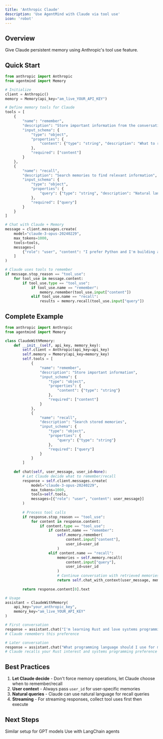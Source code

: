 ```yaml
---
title: 'Anthropic Claude'
description: 'Use AgentMind with Claude via tool use'
icon: 'robot'
---
```


## Overview

Give Claude persistent memory using Anthropic's tool use feature.

## Quick Start

```python
from anthropic import Anthropic
from agentmind import Memory

# Initialize
client = Anthropic()
memory = Memory(api_key="am_live_YOUR_API_KEY")

# Define memory tools for Claude
tools = [
    {
        "name": "remember",
        "description": "Store important information from the conversation",
        "input_schema": {
            "type": "object",
            "properties": {
                "content": {"type": "string", "description": "What to remember"}
            },
            "required": ["content"]
        }
    },
    {
        "name": "recall",
        "description": "Search memories to find relevant information",
        "input_schema": {
            "type": "object",
            "properties": {
                "query": {"type": "string", "description": "Natural language search query"}
            },
            "required": ["query"]
        }
    }
]

# Chat with Claude + Memory
message = client.messages.create(
    model="claude-3-opus-20240229",
    max_tokens=1000,
    tools=tools,
    messages=[
        {"role": "user", "content": "I prefer Python and I'm building a Django app"}
    ]
)

# Claude uses tools to remember
if message.stop_reason == "tool_use":
    for tool_use in message.content:
        if tool_use.type == "tool_use":
            if tool_use.name == "remember":
                memory.remember(tool_use.input["content"])
            elif tool_use.name == "recall":
                results = memory.recall(tool_use.input["query"])
```

## Complete Example

```python
from anthropic import Anthropic
from agentmind import Memory

class ClaudeWithMemory:
    def __init__(self, api_key, memory_key):
        self.client = Anthropic(api_key=api_key)
        self.memory = Memory(api_key=memory_key)
        self.tools = [
            {
                "name": "remember",
                "description": "Store important information",
                "input_schema": {
                    "type": "object",
                    "properties": {
                        "content": {"type": "string"}
                    },
                    "required": ["content"]
                }
            },
            {
                "name": "recall",
                "description": "Search stored memories",
                "input_schema": {
                    "type": "object",
                    "properties": {
                        "query": {"type": "string"}
                    },
                    "required": ["query"]
                }
            }
        ]
    
    def chat(self, user_message, user_id=None):
        # Let Claude decide what to remember/recall
        response = self.client.messages.create(
            model="claude-3-opus-20240229",
            max_tokens=1000,
            tools=self.tools,
            messages=[{"role": "user", "content": user_message}]
        )
        
        # Process tool calls
        if response.stop_reason == "tool_use":
            for content in response.content:
                if content.type == "tool_use":
                    if content.name == "remember":
                        self.memory.remember(
                            content.input["content"],
                            user_id=user_id
                        )
                    elif content.name == "recall":
                        memories = self.memory.recall(
                            content.input["query"],
                            user_id=user_id
                        )
                        # Continue conversation with retrieved memories
                        return self.chat_with_context(user_message, memories)
        
        return response.content[0].text

# Usage
assistant = ClaudeWithMemory(
    api_key="your_anthropic_key",
    memory_key="am_live_YOUR_API_KEY"
)

# First conversation
response = assistant.chat("I'm learning Rust and love systems programming")
# Claude remembers this preference

# Later conversation
response = assistant.chat("What programming language should I use for my OS project?")
# Claude recalls your Rust interest and systems programming preference
```

## Best Practices

1. **Let Claude decide** - Don't force memory operations, let Claude choose when to remember/recall
2. **User context** - Always pass `user_id` for user-specific memories
3. **Natural queries** - Claude can use natural language for recall queries
4. **Streaming** - For streaming responses, collect tool uses first then execute

## Next Steps

<CardGroup cols={2}>
  <Card
    title="OpenAI Integration"
    icon="openai"
    href="/essentials/openai-function-calling"
  >
    Similar setup for GPT models
  </Card>
  <Card
    title="LangChain"
    icon="link"
    href="/essentials/langchain-integration"
  >
    Use with LangChain agents
  </Card>
</CardGroup>